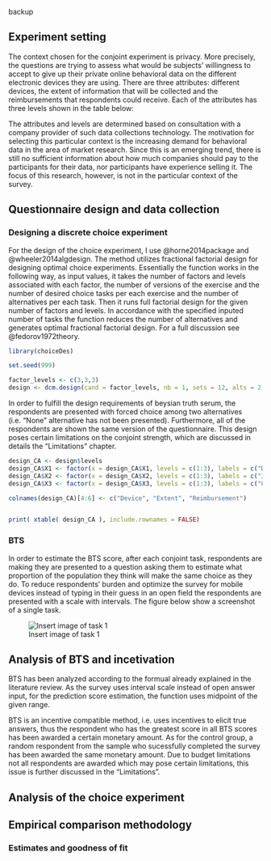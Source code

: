 backup 








## Experiment setting

The context chosen for the conjoint experiment is privacy. More precisely, the questions are trying to assess what would be subjects' willingness to accept to give up their private online behavioral data on the different electronic devices they are using. There are three attributes: different devices, the extent of information that will be collected and the reimbursements that respondents could receive. Each of the attributes has three levels shown in the table below:



The attributes and levels are determined based on consultation with a company provider of such data collections technology. The motivation for selecting this particular context is the increasing demand for behavioral data in the area of market research. Since this is an emerging trend, there is still no sufficient information about how much companies should pay to the participants for their data, nor participants have experience selling it. The focus of this research, however, is not in the particular context of the survey.

## Questionnaire design and data collection

### Designing a discrete choice experiment

For the design of the choice experiment, I use @horne2014package and @wheeler2014algdesign. The method utilizes fractional factorial design for designing optimal choice experiments. Essentially the function works in the following way, as input values, it takes the number of factors and levels associated with each factor, the number of versions of the exercise and the number of desired choice tasks per each exercise and the number of alternatives per each task. Then it runs full factorial design for the given number of factors and levels. In accordance with the specified inputed number of tasks the function reduces the number of alternatives and generates optimal fractional factorial design. For a full discussion see @fedorov1972theory.

```r

library(choiceDes)

set.seed(999)

factor_levels <- c(3,3,3)
design <- dcm.design(cand = factor_levels, nb = 1, sets = 12, alts = 2 , Rd = 50, fname = "design_CA.txt" ,print = FALSE)

```

In order to fulfill the design requirements of beysian truth serum, the respondents are presented with forced choice among two alternatives (i.e. "None" alternative has not been presented). Furthermore, all of the respondents are shown the same version of the questionnaire. This design poses certain limitations on the conjoint strength, which are discussed in details the "Limitations" chapter.

```r

design_CA <- design$levels
design_CA$X1 <- factor(x = design_CA$X1, levels = c(1:3), labels = c("Desktop", "Mobile", "Desktop/Mobile"))
design_CA$X2 <- factor(x = design_CA$X2, levels = c(1:3), labels = c("Internet usage", "Internet usage/Apps usage", "Internet usage/Apps usage/Location"))
design_CA$X3 <- factor(x = design_CA$X3, levels = c(1:3), labels = c("8E", "10E", "12E"))

colnames(design_CA)[4:6] <- c("Device", "Extent", "Reimbursement")


print( xtable( design_CA ), include.rownames = FALSE)

```

### BTS

In order to estimate the BTS score, after each conjoint task, respondents are making they are presented to a question asking them to estimate what proportion of the population they think will make the same choice as they do. To reduce respondents' burden and optimize the survey for mobile devices instead of typing in their guess in an open field the respondents are presented with a scale with intervals. The figure below show a screenshot of a single task.


![Insert image of task 1](C:\Users\grigo\Dropbox\projects\BTS_CONJOINT_THESIS\md\task1.jpg)

## Analysis of BTS and incetivation

BTS has been analyzed according to the formual already explained in the literature review. As the survey uses interval scale instead of open answer input, for the prediction score estimation, the function uses midpoint of the given range.

BTS is an incentive compatible method, i.e. uses incentives to elicit true answers, thus the respondent who has the greatest score in all BTS scores has been awarded a certain monetary amount.  As for the control group, a random respondent from the sample who sucessfully completed the survey has been awarded the same monetary amount. Due to budget limitations not all respondents are awarded which may pose certain limitations, this issue is further discussed in the "Limitations".

## Analysis of the choice experiment

## Empirical comparison methodology

### Estimates and goodness of fit




